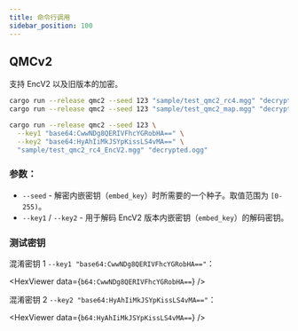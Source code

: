 ```yaml
---
title: 命令行调用
sidebar_position: 100
---
```



## QMCv2

支持 EncV2 以及旧版本的加密。

```sh title="指定的解密密钥种子来解密文件"
cargo run --release qmc2 --seed 123 "sample/test_qmc2_rc4.mgg" "decrypted.ogg"
cargo run --release qmc2 --seed 123 "sample/test_qmc2_map.mgg" "decrypted.ogg"
```

```sh title="指定的解密密钥种子来解密文件，以及测试混淆密钥来解密文件"
cargo run --release qmc2 --seed 123 \
  --key1 "base64:CwwNDg8QERIVFhcYGRobHA==" \
  --key2 "base64:HyAhIiMkJSYpKissLS4vMA==" \
  "sample/test_qmc2_rc4_EncV2.mgg" "decrypted.ogg"
```

### 参数：

- `--seed` - 解密内嵌密钥（`embed_key`）时所需要的一个种子。取值范围为 `[0-255)`。
- `--key1` / `--key2` - 用于解码 EncV2 版本内嵌密钥（`embed_key`）的解码密钥。

### 测试密钥

混淆密钥 1 `--key1 "base64:CwwNDg8QERIVFhcYGRobHA=="`：

<HexViewer data={`b64:CwwNDg8QERIVFhcYGRobHA==`} />

混淆密钥 2 `--key2 "base64:HyAhIiMkJSYpKissLS4vMA=="`：

<HexViewer data={`b64:HyAhIiMkJSYpKissLS4vMA==`} />
